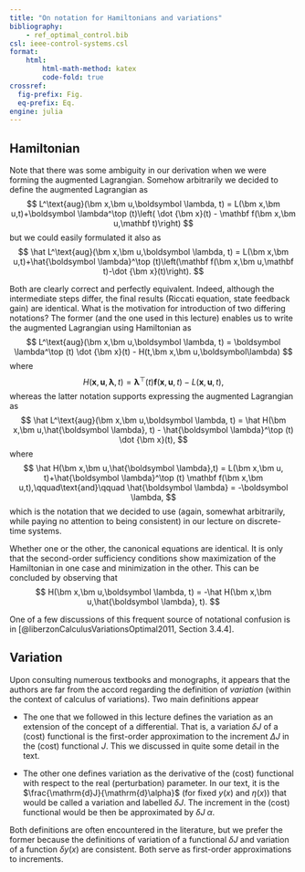 ```yaml
---
title: "On notation for Hamiltonians and variations"
bibliography: 
    - ref_optimal_control.bib
csl: ieee-control-systems.csl
format:
    html:
        html-math-method: katex
        code-fold: true
crossref:
  fig-prefix: Fig. 
  eq-prefix: Eq.
engine: julia
---
```


## Hamiltonian

Note that there was some ambiguity in our derivation when we were forming the augmented Lagrangian. Somehow arbitrarily we decided to define the augmented Lagrangian as 
$$
 L^\text{aug}(\bm x,\bm u,\boldsymbol \lambda, t) =  L(\bm x,\bm u,t)+\boldsymbol \lambda^\top (t)\left( \dot {\bm x}(t) - \mathbf f(\bm x,\bm u,\mathbf t)\right)
$$
but we could easily formulated it also as
$$
 \hat L^\text{aug}(\bm x,\bm u,\boldsymbol \lambda, t) =  L(\bm x,\bm u,t)+\hat{\boldsymbol \lambda}^\top (t)\left(\mathbf f(\bm x,\bm u,\mathbf t)-\dot {\bm x}(t)\right).
$$

Both are clearly correct and perfectly equivalent. Indeed, although the intermediate steps differ, the final results (Riccati equation, state feedback gain) are identical. What is the motivation for introduction of two differing notations? The former (and the one used in this lecture) enables us to write the augmented Lagrangian using Hamiltonian as 
$$
 L^\text{aug}(\bm x,\bm u,\boldsymbol \lambda, t) =  \boldsymbol \lambda^\top (t) \dot {\bm x}(t) - H(t,\bm x,\bm u,\boldsymbol\lambda)
$$
where 
$$
 H(\bm x,\bm u,\boldsymbol \lambda, t) = \boldsymbol \lambda^\top (t) \mathbf f(\bm x,\bm u,t) - L(\bm x,\bm u, t),
$$
whereas the latter notation supports expressing the augmented Lagrangian as
$$
 \hat L^\text{aug}(\bm x,\bm u,\boldsymbol \lambda, t) =  \hat H(\bm x,\bm u,\hat{\boldsymbol \lambda}, t) - \hat{\boldsymbol \lambda}^\top (t) \dot {\bm x}(t),
$$
where 
$$
 \hat H(\bm x,\bm u,\hat{\boldsymbol \lambda},t) = L(\bm x,\bm u, t)+\hat{\boldsymbol \lambda}^\top (t) \mathbf f(\bm x,\bm u,t),\qquad\text{and}\qquad \hat{\boldsymbol \lambda} = -\boldsymbol \lambda,
$$
which is the notation that we decided to use (again, somewhat arbitrarily, while paying no attention to being consistent) in our lecture on discrete-time systems. 

Whether one or the other, the canonical equations are identical. It is only that the second-order sufficiency conditions show maximization of the Hamiltonian in one case and minimization in the other. This can be concluded by observing that 
$$
 H(\bm x,\bm u,\boldsymbol \lambda, t) = -\hat H(\bm x,\bm u,\hat{\boldsymbol \lambda}, t).
$$

One of a few discussions of this frequent source of notational confusion is in [@liberzonCalculusVariationsOptimal2011, Section 3.4.4].

## Variation

Upon consulting numerous textbooks and monographs, it appears that the authors are far from the accord regarding the definition of *variation* (within the context of calculus of variations). Two main definitions appear 

- The one that we followed in this lecture defines the variation as an extension of the concept of a differential. That is, a variation $\delta J$ of a (cost) functional is the first-order approximation to the increment $\Delta J$ in the (cost) functional $J$. This we discussed in quite some detail in the text.

- The other one defines variation as the derivative of the (cost) functional with respect to the real (perturbation) parameter. In our text, it is the $\frac{\mathrm{d}J}{\mathrm{d}\alpha}$ (for fixed $y(x)$ and $\eta(x)$) that would be called a variation and labelled $\delta J$. The increment in the (cost) functional would be then be approximated by $\delta J\;\alpha$. 

Both definitions are often encountered in the literature, but we prefer the former because the definitions of variation of a functional $\delta J$ and variation of a function $\delta y(x)$ are consistent. Both serve as first-order approximations to increments.